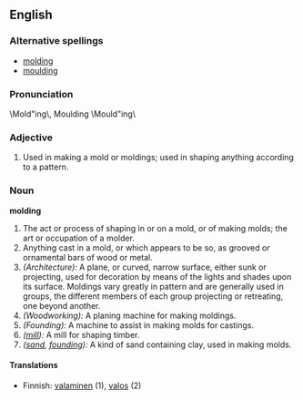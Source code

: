 ==English==

===Alternative spellings===
*[[molding]]
*[[moulding]]

===Pronunciation===
\Mold"ing\, Moulding \Mould"ing\

===Adjective===
# Used in making a mold or moldings; used in shaping anything according to a pattern.

===Noun===
'''molding'''
# The act or process of shaping in or on a mold, or of making molds; the art or occupation of a molder.
# Anything cast in a mold, or which appears to be so, as grooved or ornamental bars of wood or metal.
# ''(Architecture):'' A plane, or curved, narrow surface, either sunk or projecting, used for decoration by means of the lights and shades upon its surface.  Moldings vary greatly in pattern and are generally used in groups, the different members of each group projecting or retreating, one beyond another.
# ''(Woodworking):'' A planing machine for making moldings. 
# ''(Founding):'' A machine to assist in making molds for castings.
# ''([[mill]]):'' A mill for shaping timber.
# ''([[sand]], [[founding]]):'' A kind of sand containing clay, used in making molds.

====Translations====
*Finnish: [[valaminen]] (1), [[valos]] (2)
